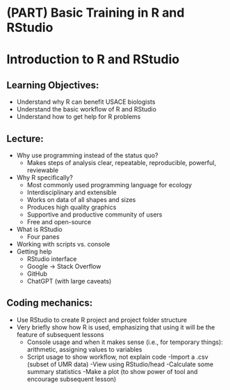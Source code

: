 # (PART) Basic Training in R and RStudio {-} 

# Introduction to R and RStudio

## Learning Objectives:  {-}
* Understand why R can benefit USACE biologists  
* Understand the basic workflow of R and RStudio  
* Understand how to get help for R problems  


## Lecture:

* Why use programming instead of the status quo?
  + Makes steps of analysis clear, repeatable, reproducible, powerful, reviewable
* Why R specifically?
  + Most commonly used programming language for ecology
  + Interdisciplinary and extensible
  + Works on data of all shapes and sizes
  + Produces high quality graphics
  + Supportive and productive community of users
  + Free and open-source
* What is RStudio
  + Four panes
* Working with scripts vs. console
* Getting help
  + RStudio interface
  + Google -> Stack Overflow
  + GitHub
  + ChatGPT (with large caveats)


## Coding mechanics:

* Use RStudio to create R project and project folder structure
* Very briefly show how R is used, emphasizing that using it will be the feature of subsequent lessons
  + Console usage and when it makes sense (i.e., for temporary things): arithmetic, assigning values to variables
  + Script usage to show workflow, not explain code
    -Import a .csv (subset of UMR data)
    -View using RStudio/head
    -Calculate some summary statistics
    -Make a plot (to show power of tool and encourage subsequent lesson)
